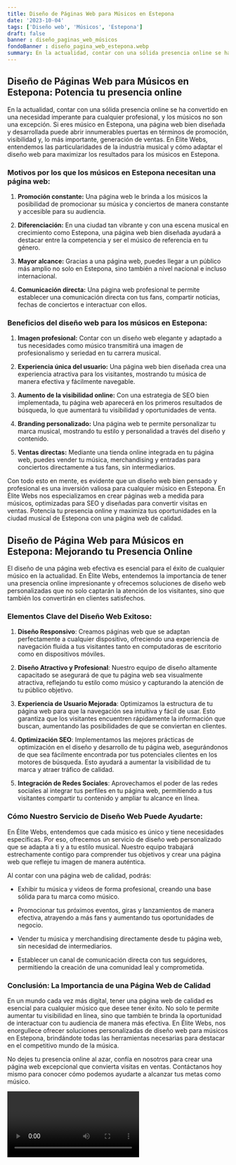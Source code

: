 ```yaml
---
title: Diseño de Páginas Web para Músicos en Estepona
date: '2023-10-04'
tags: ['Diseño web', 'Músicos', 'Estepona']
draft: false
banner : diseño_paginas_web_músicos
fondoBanner : diseño_pagina_web_estepona.webp
summary: En la actualidad, contar con una sólida presencia online se ha convertido en una necesidad imperante para cualquier profesional, y los músicos no son una excepción. Si eres músico en Estepona, una página web bien diseñada y desarrollada puede abrir innumerables puertas en términos de promoción, visibilidad y, lo más importante, generación de ventas. En Élite Webs, entendemos las particularidades de la industria musical y cómo adaptar el diseño web para maximizar los resultados para los músicos en Estepona.
---
```


## Diseño de Páginas Web para Músicos en Estepona: Potencia tu presencia online

En la actualidad, contar con una sólida presencia online se ha convertido en una necesidad imperante para cualquier profesional, y los músicos no son una excepción. Si eres músico en Estepona, una página web bien diseñada y desarrollada puede abrir innumerables puertas en términos de promoción, visibilidad y, lo más importante, generación de ventas. En Élite Webs, entendemos las particularidades de la industria musical y cómo adaptar el diseño web para maximizar los resultados para los músicos en Estepona.

### Motivos por los que los músicos en Estepona necesitan una página web:

1. **Promoción constante:** Una página web le brinda a los músicos la posibilidad de promocionar su música y conciertos de manera constante y accesible para su audiencia.

2. **Diferenciación:** En una ciudad tan vibrante y con una escena musical en crecimiento como Estepona, una página web bien diseñada ayudará a destacar entre la competencia y ser el músico de referencia en tu género.

3. **Mayor alcance:** Gracias a una página web, puedes llegar a un público más amplio no solo en Estepona, sino también a nivel nacional e incluso internacional.

4. **Comunicación directa:** Una página web profesional te permite establecer una comunicación directa con tus fans, compartir noticias, fechas de conciertos e interactuar con ellos.

### Beneficios del diseño web para los músicos en Estepona:

1. **Imagen profesional:** Contar con un diseño web elegante y adaptado a tus necesidades como músico transmitirá una imagen de profesionalismo y seriedad en tu carrera musical.

2. **Experiencia única del usuario:** Una página web bien diseñada crea una experiencia atractiva para los visitantes, mostrando tu música de manera efectiva y fácilmente navegable.

3. **Aumento de la visibilidad online:** Con una estrategia de SEO bien implementada, tu página web aparecerá en los primeros resultados de búsqueda, lo que aumentará tu visibilidad y oportunidades de venta.

4. **Branding personalizado:** Una página web te permite personalizar tu marca musical, mostrando tu estilo y personalidad a través del diseño y contenido.

5. **Ventas directas:** Mediante una tienda online integrada en tu página web, puedes vender tu música, merchandising y entradas para conciertos directamente a tus fans, sin intermediarios.

Con todo esto en mente, es evidente que un diseño web bien pensado y profesional es una inversión valiosa para cualquier músico en Estepona. En Élite Webs nos especializamos en crear páginas web a medida para músicos, optimizadas para SEO y diseñadas para convertir visitas en ventas. Potencia tu presencia online y maximiza tus oportunidades en la ciudad musical de Estepona con una página web de calidad.

<GifSeo />

<Cta />

## Diseño de Página Web para Músicos en Estepona: Mejorando tu Presencia Online

El diseño de una página web efectiva es esencial para el éxito de cualquier músico en la actualidad. En Élite Webs, entendemos la importancia de tener una presencia online impresionante y ofrecemos soluciones de diseño web personalizadas que no solo captarán la atención de los visitantes, sino que también los convertirán en clientes satisfechos.

### Elementos Clave del Diseño Web Exitoso:

1. **Diseño Responsivo**: Creamos páginas web que se adaptan perfectamente a cualquier dispositivo, ofreciendo una experiencia de navegación fluida a tus visitantes tanto en computadoras de escritorio como en dispositivos móviles.

2. **Diseño Atractivo y Profesional**: Nuestro equipo de diseño altamente capacitado se asegurará de que tu página web sea visualmente atractiva, reflejando tu estilo como músico y capturando la atención de tu público objetivo.

3. **Experiencia de Usuario Mejorada**: Optimizamos la estructura de tu página web para que la navegación sea intuitiva y fácil de usar. Esto garantiza que los visitantes encuentren rápidamente la información que buscan, aumentando las posibilidades de que se conviertan en clientes.

4. **Optimización SEO**: Implementamos las mejores prácticas de optimización en el diseño y desarrollo de tu página web, asegurándonos de que sea fácilmente encontrada por tus potenciales clientes en los motores de búsqueda. Esto ayudará a aumentar la visibilidad de tu marca y atraer tráfico de calidad.

5. **Integración de Redes Sociales**: Aprovechamos el poder de las redes sociales al integrar tus perfiles en tu página web, permitiendo a tus visitantes compartir tu contenido y ampliar tu alcance en línea.

### Cómo Nuestro Servicio de Diseño Web Puede Ayudarte:

En Élite Webs, entendemos que cada músico es único y tiene necesidades específicas. Por eso, ofrecemos un servicio de diseño web personalizado que se adapta a ti y a tu estilo musical. Nuestro equipo trabajará estrechamente contigo para comprender tus objetivos y crear una página web que refleje tu imagen de manera auténtica.

Al contar con una página web de calidad, podrás:

- Exhibir tu música y videos de forma profesional, creando una base sólida para tu marca como músico.

- Promocionar tus próximos eventos, giras y lanzamientos de manera efectiva, atrayendo a más fans y aumentando tus oportunidades de negocio.

- Vender tu música y merchandising directamente desde tu página web, sin necesidad de intermediarios.

- Establecer un canal de comunicación directa con tus seguidores, permitiendo la creación de una comunidad leal y comprometida.

### Conclusión: La Importancia de una Página Web de Calidad

En un mundo cada vez más digital, tener una página web de calidad es esencial para cualquier músico que desee tener éxito. No solo te permite aumentar tu visibilidad en línea, sino que también te brinda la oportunidad de interactuar con tu audiencia de manera más efectiva. En Élite Webs, nos enorgullece ofrecer soluciones personalizadas de diseño web para músicos en Estepona, brindándote todas las herramientas necesarias para destacar en el competitivo mundo de la música.

No dejes tu presencia online al azar, confía en nosotros para crear una página web excepcional que convierta visitas en ventas. Contáctanos hoy mismo para conocer cómo podemos ayudarte a alcanzar tus metas como músico.

<Video />

<CtaBot job='Músicos' city='Estepona'/>

<Gmaps query='Estepona+españa+maps' />